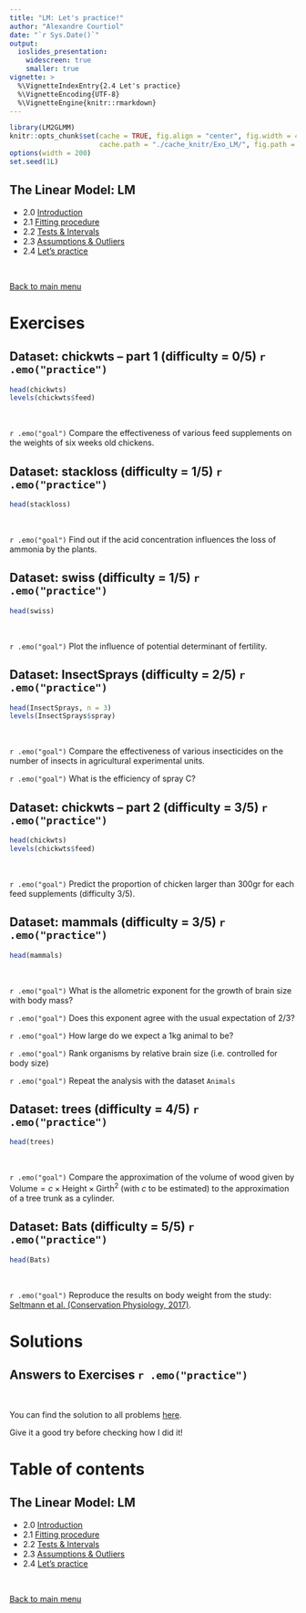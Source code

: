 ```yaml
---
title: "LM: Let's practice!"
author: "Alexandre Courtiol"
date: "`r Sys.Date()`"
output:
  ioslides_presentation:
    widescreen: true
    smaller: true
vignette: >
  %\VignetteIndexEntry{2.4 Let's practice}
  %\VignetteEncoding{UTF-8}
  %\VignetteEngine{knitr::rmarkdown}
---
```


```r
library(LM2GLMM)
knitr::opts_chunk$set(cache = TRUE, fig.align = "center", fig.width = 4, fig.height = 4,
                      cache.path = "./cache_knitr/Exo_LM/", fig.path = "./fig_knitr/Exo_LM/")
options(width = 200)
set.seed(1L)
```

## The Linear Model: LM

* 2.0 [Introduction](./LM_intro_course.html)
* 2.1 [Fitting procedure](./LM_fitting_course.html)
* 2.2 [Tests & Intervals](./LM_test_intervals_course.html)
* 2.3 [Assumptions & Outliers](./LM_assumptions_course.html)
* 2.4 [Let's practice](./LM_practice_exercises.html)

<br>

<div align="right">
[Back to main menu](./Title.html#2)
</div>


# Exercises

## Dataset: chickwts -- part 1 (difficulty = 0/5) `r .emo("practice")`

```r
head(chickwts)
levels(chickwts$feed)
```

<br>

`r .emo("goal")`  Compare the effectiveness of various feed supplements on the weights of six weeks old chickens.


## Dataset: stackloss (difficulty = 1/5) `r .emo("practice")`

```r
head(stackloss)
```

<br>

`r .emo("goal")` Find out if the acid concentration influences the loss of ammonia by the plants.


## Dataset: swiss (difficulty = 1/5) `r .emo("practice")`

```r
head(swiss)
```

<br>

`r .emo("goal")` Plot the influence of potential determinant of fertility.


## Dataset: InsectSprays (difficulty = 2/5) `r .emo("practice")`

```r
head(InsectSprays, n = 3)
levels(InsectSprays$spray)
```

<br>

`r .emo("goal")` Compare the effectiveness of various insecticides on the number of insects in agricultural experimental units.

`r .emo("goal")` What is the efficiency of spray C?


## Dataset: chickwts -- part 2 (difficulty = 3/5) `r .emo("practice")`

```r
head(chickwts)
levels(chickwts$feed)
```

<br>

`r .emo("goal")`  Predict the proportion of chicken larger than 300gr for each feed supplements (difficulty 3/5).


## Dataset: mammals (difficulty = 3/5) `r .emo("practice")`

```r
head(mammals)
```

<br>

`r .emo("goal")` What is the allometric exponent for the growth of brain size with body mass?

`r .emo("goal")` Does this exponent agree with the usual expectation of 2/3?

`r .emo("goal")` How large do we expect a 1kg animal to be?

`r .emo("goal")` Rank organisms by relative brain size (i.e. controlled for body size)

`r .emo("goal")` Repeat the analysis with the dataset `Animals`


## Dataset: trees (difficulty = 4/5) `r .emo("practice")`

```r
head(trees)
```

<br>

`r .emo("goal")` Compare the approximation of the volume of wood given by $\text{Volume} = c\times\text{Height}\times\text{Girth}^2$ (with $c$ to be estimated) to the approximation of a tree trunk as a cylinder.


## Dataset: Bats (difficulty = 5/5) `r .emo("practice")`

```r
head(Bats)
```

<br>

`r .emo("goal")` Reproduce the results on body weight from the study: [Seltmann et al. (Conservation Physiology, 2017)](https://academic.oup.com/conphys/article/doi/10.1093/conphys/cox020/3103058/Habitat-disturbance-results-in-chronic-stress-and?rss=1).


# Solutions

## Answers to Exercises `r .emo("practice")`

<br>

You can find the solution to all problems [here](./LM_practice_solutions.html).

Give it a good try before checking how I did it!

# Table of contents

## The Linear Model: LM

* 2.0 [Introduction](./LM_intro_course.html)
* 2.1 [Fitting procedure](./LM_fitting_course.html)
* 2.2 [Tests & Intervals](./LM_test_intervals_course.html)
* 2.3 [Assumptions & Outliers](./LM_assumptions_course.html)
* 2.4 [Let's practice](./LM_practice_exercises.html)

<br>

<div align="right">
[Back to main menu](./Title.html#2)
</div>
